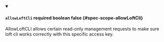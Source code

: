 
<details className="config-field" data-expandable="false" open>
<summary>

#### `allowLoftCli` <span className="config-field-required" data-required="false">required</span> <span className="config-field-type">boolean</span> <span className="config-field-default">false</span> <span className="config-field-enum"></span> {#spec-scope-allowLoftCli}

AllowLoftCLI allows certain read-only management requests to
make sure loft cli works correctly with this specific access key.

</summary>



</details>
